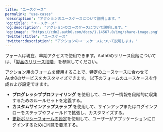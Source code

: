 ---
title: "ユースケース"
permalink: "use-cases"
'description': "アクションのユースケースについて説明します。"
'og:title': "ユースケース"
'og:description': "アクションのユースケースについて説明します。"
'og:image': "https://cdn2.auth0.com/docs/1.14567.0/img/share-image.png"
'twitter:title': "ユースケース"
'twitter:description': "アクションのユースケースについて説明します。"
---

<Warning>

フォームは現在、早期アクセスで使用できます。Auth0のリリース段階については、「[製品のリリース段階](/ja-jp/troubleshoot/product-lifecycle/product-release-stages)」を参照してください。

</Warning>

アクション用のフォームを使用することで、特定のユースケースに合わせてAuth0のサービスをカスタマイズできます。
以下のフォームのユースケースを作成および設定できます。

* **プログレッシブプロファイリング** を使用して、ユーザー情報を段階的に収集するためのルールセットを定義する。
* **カスタムサインアップステップ** を使用して、サインアップまたはログインフローをステップやフィールドで拡張し、カスタマイズする。
* [更新ポリシーフォームの設定](https://sus.auth0.com/docs/contentful/7ZaefQOyKukQKq8p31lTS)を使用して、ユーザーがアプリケーションにログインするために同意を要求する。